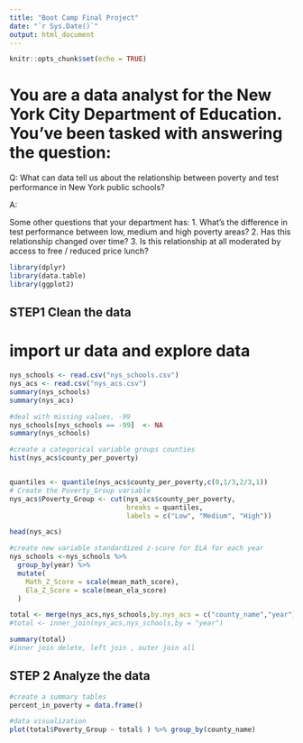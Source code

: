 ```yaml
---
title: "Boot Camp Final Project"
date: "`r Sys.Date()`"
output: html_document
---
```


```r
knitr::opts_chunk$set(echo = TRUE)
```

# You are a data analyst for the New York City Department of Education. You've been tasked with answering the question:

Q: What can data tell us about the relationship between poverty and test performance in New York public schools?

A: 

Some other questions that your department has:
1. What's the difference in test performance between low, medium and high poverty areas?
2. Has this relationship changed over time?
3. Is this relationship at all moderated by access to free / reduced price lunch?
```r
library(dplyr)
library(data.table)
library(ggplot2)
```


## STEP1 Clean the data
# import ur data and explore data
```r

nys_schools <- read.csv("nys_schools.csv")
nys_acs <- read.csv("nys_acs.csv")
summary(nys_schools)
summary(nys_acs)
```


```r
#deal with missing values, -99
nys_schools[nys_schools == -99]  <- NA
summary(nys_schools)
```

```r
#create a categorical variable groups counties
hist(nys_acs$county_per_poverty)


quantiles <- quantile(nys_acs$county_per_poverty,c(0,1/3,2/3,1))
# Create the Poverty_Group variable
nys_acs$Poverty_Group <- cut(nys_acs$county_per_poverty, 
                             breaks = quantiles, 
                             labels = c("Low", "Medium", "High"))

head(nys_acs)
```

```r
#create new variable standardized z-score for ELA for each year
nys_schools <-nys_schools %>%
  group_by(year) %>%
  mutate(
    Math_Z_Score = scale(mean_math_score),
    Ela_Z_Score = scale(mean_ela_score)
  )

```


```r
total <- merge(nys_acs,nys_schools,by.nys_acs = c("county_name","year") , by.nys_schools = c("county_name","year"))
#total <- inner_join(nys_acs,nys_schools,by = "year")

summary(total)
#inner join delete, left join , outer join all 
```




## STEP 2 Analyze the data

```r
#create a summary tables
percent_in_poverty = data.frame()

```


```r
#data visualization
plot(total$Poverty_Group ~ total$ ) %>% group_by(county_name)
```


